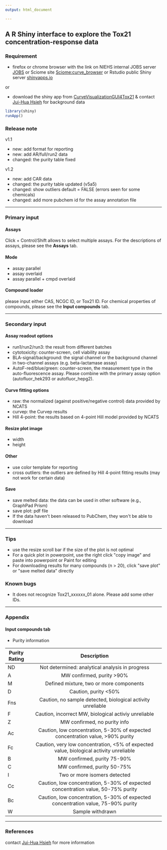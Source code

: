 ```yaml
---
output: html_document

---
```


## A R Shiny interface to explore the Tox21 concentration-response data

### Requirement

* firefox or chrome browser with the link on NIEHS internal JOBS server [JOBS](http://jobs.niehs.nih.gov:3838/myapps/curves/) or Sciome site [Sciome:curve_browser](http://apps.sciome.com:3838/CurveVisualization/) or Rstudio public Shiny server [shinyapps.io](https://hsiehjh.shinyapps.io/tox21curvebrowser)

or

* download the shiny app from [CurveVisualizationGUI4Tox21](https://github.com/moggces/CurveVisualizationGUI4Tox21) & contact [Jui-Hua Hsieh](mailto:juihua.hsieh@gmail.com) for background data

```r
library(shiny)
runApp()
```

### Release note

v1.1

* new: add format for reporting
* new: add AR/full/run2 data
* changed: the purity table fixed

v1.2

* new: add CAR data
* changed: the purity table updated (v5a5)
* changed: show outliers default = FALSE (errors seen for some chemicals)
* changed: add more pubchem id for the assay annotation file

***
### Primary input

#### Assays

Click + Control/Shift allows to select multiple assays. For the descriptions of assays, please see the **Assays** tab. 

#### Mode

  * assay parallel
  * assay overlaid
  * assay parallel + cmpd overlaid

#### Compound loader

please input either CAS, NCGC ID, or Tox21 ID. For chemical properties of compounds, please see the **Input compounds** tab.


***

### Secondary input

#### Assay readout options

  * run1/run2/run3: the result from different batches
  * cytotoxicity: counter-screen, cell viability assay
  * BLA-signal/background: the signal channel or the background channel in two-channel assays (e.g. beta-lactamase assay)
  * AutoF-red/blue/green: counter-screen, the measurement type in the auto-fluorescence assay. Please combine with the primary assay option (autofluor\_hek293 or autofluor\_hepg2). 
  
#### Curve fitting options

  * raw: the normalized (against positive/negative control) data provided by NCATS
  * curvep: the Curvep results
  * Hill 4-point: the results based on 4-point Hill model provided by NCATS
  
#### Resize plot image

  * width
  * height
  
#### Other

  * use color template for reporting
  * cross outliers: the outliers are defined by Hill 4-point fitting results (may not work for certain data)
  
#### Save

  * save melted data: the data can be used in other software (e.g., GraphPad Prism)
  * save plot: pdf file
  * If the data haven\'t been released to PubChem, they won\'t be able to download

***

### Tips

  * use the resize scroll bar if the size of the plot is not optimal
  * For a quick plot in powerpoint, use the right click \"copy image\" and paste into powerpoint or Paint for editing
  * For downloading results for many compounds (n > 20), click \"save plot\" or \"save melted data\" directly

### Known bugs
  * It does not recognize Tox21\_xxxxxx\_01 alone. Please add some other IDs. 

***

### Appendix

#### Input compounds tab

  * Purity information

| Purity Rating |                                        Description                                       |
|---------------|:----------------------------------------------------------------------------------------:|
| ND            |                      Not determined: analytical analysis in progress                     |
| A             |                                 MW confirmed, purity >90%                                |
| M             |                          Defined mixture, two or more components                         |
| D             | Caution, purity <50%                                                                     |
| Fns           | Caution, no sample detected, biological activity unreliable                              |
| F             | Caution, incorrect MW, biological activiy unreliable                                     |
| Z             | MW confirmed, no purity info                                                             |
| Ac            | Caution, low concentration, 5-30% of expected concentration value,   >90% purity         |
| Fc            | Caution, very low concentration, <5% of expected value, biological   activity unreliable |
| B             | MW confirmed, purity 75-90%                                                              |
| C             | MW confirmed, purity 50-75%                                                              |
| I             | Two or more isomers detected                                                             |
| Cc            | Caution, low concentration, 5-30% of expected concentration value, 50-75%   purity       |
| Bc            | Caution, low concentration, 5-30% of expected concentration value, 75-90%   purity       |
| W             | Sample withdrawn                                                                         |

***

### References

contact [Jui-Hua Hsieh](mailto:juihua.hsieh@gmail.com) for more information 


